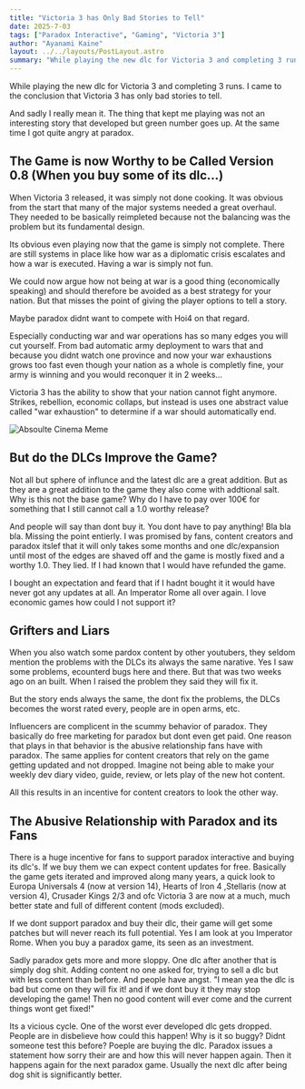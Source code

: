 ```yaml
---
title: "Victoria 3 has Only Bad Stories to Tell"
date: 2025-7-03
tags: ["Paradox Interactive", "Gaming", "Victoria 3"]
author: "Ayanami Kaine"
layout: ../../layouts/PostLayout.astro
summary: "While playing the new dlc for Victoria 3 and completing 3 runs. I came to the conclusion that Victoria 3 has only bad stories to tell."
---
```


While playing the new dlc for Victoria 3 and completing 3 runs.
I came to the conclusion that Victoria 3 has only bad stories to tell.

And sadly I really mean it. The thing that kept me playing was not an interesting
story that developed but green number goes up. At the same time I got quite angry
at paradox.

## The Game is now Worthy to be Called Version 0.8 (When you buy some of its dlc...)

When Victoria 3 released, it was simply not done cooking. It was obvious from the start
that many of the major systems needed a great overhaul. They needed to be basically reimpleted
because not the balancing was the problem but its fundamental design.

Its obvious even playing now that the game is simply not complete. There are still systems in place like 
how war as a diplomatic crisis escalates and how a war is executed. Having a war is simply not fun. 

We could now argue how not being at war is a good thing (economically speaking) and should therefore be avoided
as a best strategy for your nation. But that misses the point of giving the player options to tell a story.

Maybe paradox didnt want to compete with Hoi4 on that regard.

Especially conducting war and war operations has so many edges you will cut yourself. From bad automatic
army deployment to wars that and because you didnt watch one province and now your war exhaustions grows too fast
even though your nation as a whole is completly fine, your army is winning and you would reconquer it in 2 weeks...

Victoria 3 has the ability to show that your nation cannot fight anymore. Strikes, rebellion, economic collaps, but
instead is uses one abstract value called "war exhaustion" to determine if a war should automatically end. 

![Absoulte Cinema Meme](/cinema_meme.jpg)

## But do the DLCs Improve the Game?

Not all but sphere of influnce and the latest dlc are a great addition. But as they are a great addition
to the game they also come with addtional salt. Why is this not the base game? Why do I have to pay over
100€ for something that I still cannot call a 1.0 worthy release?

And people will say than dont buy it. You dont have to pay anything! Bla bla bla. Missing the point entierly.
I was promised by fans, content creators and paradox itslef that it will only takes some months and one dlc/expansion
until most of the edges are shaved off and the game is mostly fixed and a worthy 1.0. They lied. If I had known that
I would have refunded the game.

I bought an expectation and feard that if I hadnt bought it it would have never got any updates at all. An 
Imperator Rome all over again. I love economic games how could I not support it?

## Grifters and Liars

When you also watch some pardox content by other youtubers, they seldom mention the problems with the DLCs
its always the same narative. Yes I saw some problems, ecounterd bugs here and there. But that was two weeks 
ago on an built. When I raised the problem they said they will fix it. 

But the story ends always the same, the dont fix the problems, the DLCs becomes the worst rated every, people
are in open arms, etc.

Influencers are complicent in the scummy behavior of paradox. They basically do free marketing for paradox 
but dont even get paid. One reason that plays in that behavior is the abusive relationship fans have with
paradox. The same applies for content creators that rely on the game getting updated and not dropped. Imagine
not being able to make your weekly dev diary video, guide, review, or lets play of the new hot content.

All this results in an incentive for content creators to look the other way.

## The Abusive Relationship with Paradox and its Fans

There is a huge incentive for fans to support paradox interactive and buying its dlc's. 
If we buy them we can expect content updates for free. Basically the game gets iterated and
improved along many years, a quick look to Europa Universals 4 (now at version 14), Hearts of Iron 4 ,Stellaris (now at version 4), Crusader Kings 2/3
and ofc Victoria 3 are now at a much, much better state and full of different content (mods excluded).

If we dont support paradox and buy their dlc, their game will get some patches but will never reach 
its full potential. Yes I am look at you Imperator Rome. When you buy a paradox game, its seen as an
investment. 

Sadly paradox gets more and more sloppy. One dlc after another that is simply dog shit. Adding content
no one asked for, trying to sell a dlc but with less content than before. And people have angst. 
"I mean yea the dlc is bad but come on they will fix it! and if we dont buy it they may stop developing the game!
Then no good content will ever come and the current things wont get fixed!"

Its a vicious cycle. One of the worst ever developed dlc gets dropped. People are in disbelieve how could this happen!
Why is it so buggy? Didnt someone test this before? Poeple are buying the dlc. Paradox issues a 
statement how sorry their are and how this will never happen again. Then it happens again for the next 
paradox game. Usually the next dlc after being dog shit is significantly better.